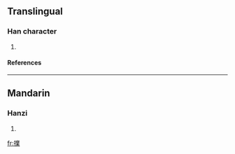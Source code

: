 ==Translingual==
===Han character===
{{Han char|rn=64|rad=手|as=13|sn=16|four=|canj=手廿金木 (QTCD)}}
# {{defn|Han|sort=手13}}
====References====
{{Han ref|kx=0458.060|dkj=12797|hdz=31968.020|uh=64C8|ud=25800}}

----
==Mandarin==
===Hanzi===
{{cmn-hanzi|pin=[[bǔ]] ([[bu3]]), [[pū]] ([[pu1]])|wg=pu<sup>3</sup>, p'u<sup>1</sup>}}
# {{defn|Mandarin}}

[[fr:擈]]